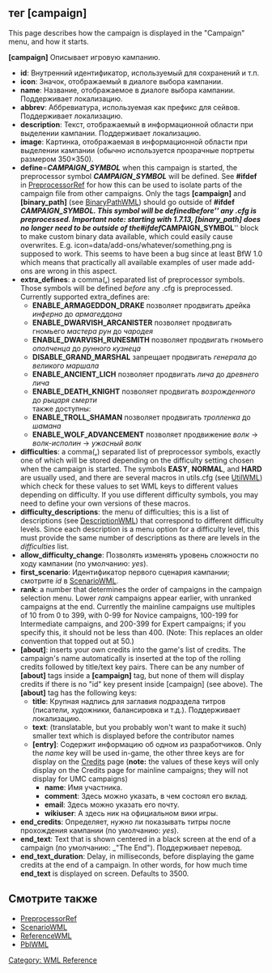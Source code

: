 {{WML Tags}}
== тег [campaign] ==

<!--

Dacyn and/or Invisible Philosopher -- please be careful
you don't reduce the signal-to-noise ratio on the WML pages
when editing!  Eg. knowing that a tag is translatable is _important_
for the 29 translations we have in progress. -- ott

-->

This page describes how the campaign is displayed in the "Campaign" menu, and how it starts.

'''[campaign]''' Описывает игровую кампанию.
* '''id''': Внутренний идентификатор, используемый для сохранений и т.п.
* '''icon''': Значок, отображаемый в диалоге выбора кампании. 
* '''name''': Название, отображаемое в диалоге выбора кампании. Поддерживает локализацию.
* '''abbrev''': Аббревиатура, используемая как префикс для сейвов. Поддерживает локализацию.
* '''description''': Текст, отображаемый в информационной области при выделении кампании. Поддерживает локализацию. 
* '''image''': Картинка, отображаемая в информационной области при выделении кампании (обычно используется прозрачные портреты размером 350×350).
* '''define'''='''''CAMPAIGN_SYMBOL''''' when this campaign is started, the preprocessor symbol '''''CAMPAIGN_SYMBOL''''' will be defined. See '''#ifdef''' in [[PreprocessorRef]] for how this can be used to isolate parts of the campaign file from other campaigns. Only the tags '''[campaign]''' and '''[binary_path]''' (see [[BinaryPathWML]]) should go outside of '''#ifdef ''CAMPAIGN_SYMBOL'''''. This symbol will be defined ''before'' any .cfg is preprocessed. Important note: starting with 1.7.13, [binary_path] does no longer need to be outside of the '''#ifdef ''CAMPAIGN_SYMBOL''''' block to make custom binary data available, which could easily cause overwrites. E.g. icon=data/add-ons/whatever/something.png is supposed to work. This seems to have been a bug since at least BfW 1.0 which means that practically all available examples of user made add-ons are wrong in this aspect.
* '''extra_defines''': a comma(''',''') separated list of preprocessor symbols. Those symbols will be defined ''before'' any .cfg is preprocessed. Currently supported extra_defines are:
** '''ENABLE_ARMAGEDDON_DRAKE''' позволяет продвигать дрейка ''инферно'' до ''армагеддона''
** '''ENABLE_DWARVISH_ARCANISTER''' позволяет продвигать гномьего ''мастера рун'' до ''чародея''
** '''ENABLE_DWARVISH_RUNESMITH''' позволяет продвигать гномьего ''ополченца'' до ''рунного кузнеца''
** '''DISABLE_GRAND_MARSHAL''' запрещает продвигать ''генерала'' до ''великого маршала''
** '''ENABLE_ANCIENT_LICH''' позволяет продвигать ''лича'' до ''древнего лича''
** '''ENABLE_DEATH_KNIGHT''' позволяет продвигать ''возрожденного'' до ''рыцаря смерти''<br />{{DevFeature1.11}} также доступны:
** '''ENABLE_TROLL_SHAMAN''' позволяет продвигать ''тролленка'' до ''шамана''
** '''ENABLE_WOLF_ADVANCEMENT''' позволяет продвижение ''волк'' -> ''волк-исполин'' -> ''ужасный волк''
* '''difficulties''': a comma(''',''') separated list of preprocessor symbols, exactly one of which will be stored depending on the difficulty setting chosen when the campaign is started. The symbols '''EASY''', '''NORMAL''', and '''HARD''' are usually used, and there are several macros in utils.cfg (see [[UtilWML]]) which check for these values to set WML keys to different values depending on difficulty.  If you use different difficulty symbols, you may need to define your own versions of these macros.
* '''difficulty_descriptions''': the menu of difficulties; this is a list of descriptions (see [[DescriptionWML]]) that correspond to different difficulty levels. Since each description is a menu option for a difficulty level, this must provide the same number of descriptions as there are levels in the ''difficulties'' list.
* '''allow_difficulty_change''': {{DevFeature1.11}} Позволять изменять уровень сложности по ходу кампании (по умолчанию: ''yes'').
* '''first_scenario''': Идентификатор первого сценария кампании; смотрите ''id'' в [[ScenarioWML]].
* '''rank''': a number that determines the order of campaigns in the campaign selection menu.  Lower ''rank'' campaigns appear earlier, with unranked campaigns at the end. Currently the mainline campaigns use multiples of 10 from 0 to 399, with 0-99 for Novice campaigns, 100-199 for Intermediate campaigns, and 200-399 for Expert campaigns; if you specify this, it should not be less than 400.  (Note: This replaces an older convention that topped out at 50.)
* '''[about]''': inserts your own credits into the game's list of credits. The campaign's name automatically is inserted at the top of the rolling credits followed by title/text key pairs.  There can be any number of '''[about]''' tags inside a '''[campaign]''' tag, but none of them will display credits if there is no "id" key present inside [campaign] (see above). The '''[about]''' tag has the following keys:
** '''title''': Крупная надпись для заглавия подраздела титров (писатели, художники, балансировка и т.д.). Поддерживает локализацию.
** '''text''': (translatable, but you probably won't want to make it such) smaller text which is displayed before the contributor names
** '''[entry]''': Содержит информацию об одном из разработчиков. Only the ''name'' key will be used in-game, the other three keys are for display on the [[Credits]] page ('''note:''' the values of these keys will only display on the Credits page for mainline campaigns; they will not display for UMC campaigns)
*** '''name''': Имя участника.
*** '''comment''': Здесь можно указать, в чем состоял его вклад.
*** '''email''': Здесь можно указать его почту.
*** '''wikiuser''': А здесь ник на официальном вики игры.
* '''end_credits''': {{DevFeature1.11}} Определяет, нужно ли показывать титры после прохождения кампании (по умолчанию: ''yes'').
* '''end_text''': Text that is shown centered in a black screen at the end of a campaign (по умолчанию: _"The End"). Поддерживает перевод.
* '''end_text_duration''': Delay, in milliseconds, before displaying the game credits at the end of a campaign. In other words, for how much time '''end_text''' is displayed on screen. Defaults to 3500.

== Смотрите также ==

* [[PreprocessorRef]]
* [[ScenarioWML]]
* [[ReferenceWML]]
* [[PblWML]]


[[Category: WML Reference]]
